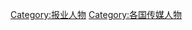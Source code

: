 {{Categories by country|nocat}}

[[Category:报业人物|Category:报业人物]]
[[Category:各国传媒人物|Category:各国传媒人物]]